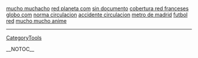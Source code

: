 <a href= http://amor-de-dios.japanesetits.cn/mucho-muchacho.html >mucho muchacho</a>   <a href= http://amor-de-dios.japanesetits.cn/red-planeta-com.html >red planeta com</a>   <a href= http://ciudad-de-dios.japanesetits.cn/sin-documento.html >sin documento</a>   <a href= http://amor-de-dios.japanesetits.cn/cobertura-red-franceses.html >cobertura red franceses</a>   <a href= http://amor-de-dios.japanesetits.cn/globo-com.html >globo com</a>   <a href= http://amor-de-dios.japanesetits.cn/norma-circulacion.html >norma circulacion</a>   <a href= http://amor-de-dios.japanesetits.cn/accidente-circulacion.html >accidente circulacion</a>   <a href= http://amor-de-dios.japanesetits.cn/metro-de-madrid.html >metro de madrid</a>   <a href= http://amor-de-dios.japanesetits.cn/futbol-red.html >futbol red</a>   <a href= http://amor-de-dios.japanesetits.cn/mucho-mucho-anime.html >mucho mucho anime</a>
----
[[CategoryTools]]

__NOTOC__